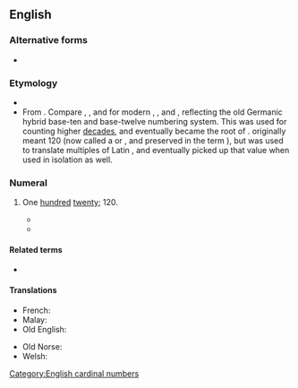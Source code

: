 ==English==

===Alternative forms===
* {{l|en|twelvety}}

===Etymology===
* {{suffix|twelve|ty|lang=en}}
* From {{etyl|ang|en}} {{m|ang|hundtwelftig}}. Compare {{m|ang|hundseofontig}}, {{m|ang|hundeahtatig}}, {{m|ang|hundnigontig}} and {{m|ang|hundtēontig}} for modern {{m|en|seventy}}, {{m|en|eighty}}, {{m|en|ninety}} and {{m|en|hundred}}, reflecting the old Germanic hybrid base-ten and base-twelve numbering system. This {{m|ang|hund}} was used for counting higher [[decade]]s, and eventually became the root of {{m|en|hundred}}. {{m|ang|hund|Hund}} originally meant 120 (now called a {{m|en|long hundred}} or {{m|en|great hundred}}, and preserved in the term {{m|en|hundredweight}}), but was used to translate multiples of Latin {{m|la|centum||100}}, and eventually picked up that value when used in isolation as well.

===Numeral===
{{head|en|numeral}}

# {{lb|en|nonstandard}} One [[hundred]] [[twenty]]; 120.
#* {{quote-book
|title=Arithmetic, Oral and Written
|author=Thomas H. Palmer
|page=36
|year=1854
|passage=Thirty-six from a hundred and twenty-nine? ['''twelvety'''-nine.]}}
#* {{quote-book
|title=Report and Proceedings of the Convention
|page=1
|author=International Ladies' Garment Workers' Union
|year=1922
|passage=The '''twelfty-six''' [126] weeks' strike taught us the value of being organized}}
#: {{quote-book
|url=http://www.midwinter.com/lurk/countries/us/guide/021.html
|title=The Lurker's Guide to Babylon 5: The Quality of Mercy
|author=J. Michael Straczynski
|year=2004
|passage=Minbari use base 11, not base 10, so twelve would be eleventy-first year, and so on. Minbari base eleven includes fingers and head, from which the principle of mathematics comes. […] Eleventy-seven = Eighteen base ten. One, two, three, four, five, six, seven, eight, nine, ten, eleven. Eleventy-one, eleventy-two, eleventy-three, eleventy-four, eleventy-five, eleventy-six, eleventy-seven, eleventy-eight, eleventy-nine, eleventy-ten, '''twelf[t]y'''. '''Twelfty'''-one, '''twelfty'''-two, '''twelf[t]y'''-three, '''twelfty'''-four, '''twelfty'''-five, '''twelfty'''-six, '''twelfty'''-seven, '''twelfty'''-eight, '''twelfty'''-nine, '''twelfty'''-ten. And so on. Who here still has a problem with this?}}

====Related terms====
* {{l|en|eleventy}}

====Translations====
{{trans-top|one hundred twenty}}
* French: {{t|fr|douzante|m|f}} {{qualifier|neologism}}
* Malay: {{t|ms|seratus dua puluh}}
* Old English: {{t|ang|hundtwelftiġ}}
{{trans-mid}}
* Old Norse: {{t|non|hundrað}}
* Welsh: {{t|cy|chwigain}}
{{trans-bottom}}

[[Category:English cardinal numbers]]